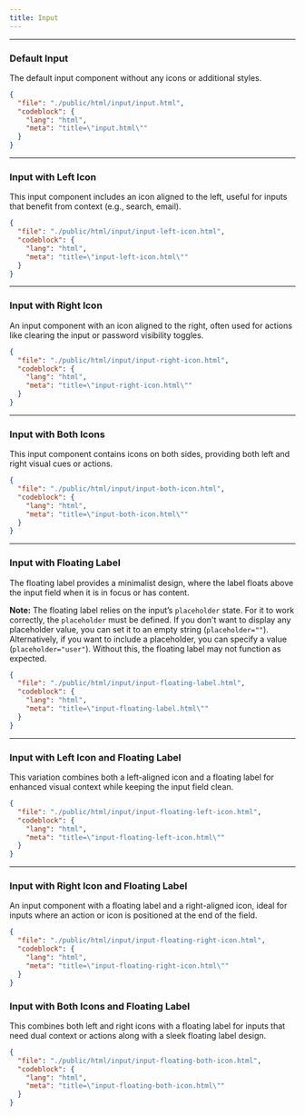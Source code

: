 ```yaml
---
title: Input
---
```


---


### Default Input

The default input component without any icons or additional styles.

<CodePreviewer src="/html/input/input.html" />

```json doc-gen:file
{
  "file": "./public/html/input/input.html",
  "codeblock": {
    "lang": "html",
    "meta": "title=\"input.html\""
  }
}
```

---

### Input with Left Icon

This input component includes an icon aligned to the left, useful for inputs that benefit from context (e.g., search, email).

<CodePreviewer src="/html/input/input-left-icon.html" />

```json doc-gen:file
{
  "file": "./public/html/input/input-left-icon.html",
  "codeblock": {
    "lang": "html",
    "meta": "title=\"input-left-icon.html\""
  }
}
```

---

### Input with Right Icon

An input component with an icon aligned to the right, often used for actions like clearing the input or password visibility toggles.

<CodePreviewer src="/html/input/input-right-icon.html" />

```json doc-gen:file
{
  "file": "./public/html/input/input-right-icon.html",
  "codeblock": {
    "lang": "html",
    "meta": "title=\"input-right-icon.html\""
  }
}
```

---

### Input with Both Icons

This input component contains icons on both sides, providing both left and right visual cues or actions.

<CodePreviewer src="/html/input/input-both-icon.html" />

```json doc-gen:file
{
  "file": "./public/html/input/input-both-icon.html",
  "codeblock": {
    "lang": "html",
    "meta": "title=\"input-both-icon.html\""
  }
}
```

---

### Input with Floating Label

The floating label provides a minimalist design, where the label floats above the input field when it is in focus or has content.

**Note:** The floating label relies on the input’s `placeholder` state. For it to work correctly, the `placeholder` must be defined. If you don't want to display any placeholder value, you can set it to an empty string (`placeholder=""`). Alternatively, if you want to include a placeholder, you can specify a value (`placeholder="user"`). Without this, the floating label may not function as expected.

<CodePreviewer src="/html/input/input-floating-label.html" />

```json doc-gen:file
{
  "file": "./public/html/input/input-floating-label.html",
  "codeblock": {
    "lang": "html",
    "meta": "title=\"input-floating-label.html\""
  }
}
```

---

### Input with Left Icon and Floating Label

This variation combines both a left-aligned icon and a floating label for enhanced visual context while keeping the input field clean.

<CodePreviewer src="/html/input/input-floating-left-icon.html" />

```json doc-gen:file
{
  "file": "./public/html/input/input-floating-left-icon.html",
  "codeblock": {
    "lang": "html",
    "meta": "title=\"input-floating-left-icon.html\""
  }
}
```

---

### Input with Right Icon and Floating Label

An input component with a floating label and a right-aligned icon, ideal for inputs where an action or icon is positioned at the end of the field.

<CodePreviewer src="/html/input/input-floating-right-icon.html" />

```json doc-gen:file
{
  "file": "./public/html/input/input-floating-right-icon.html",
  "codeblock": {
    "lang": "html",
    "meta": "title=\"input-floating-right-icon.html\""
  }
}
```

### Input with Both Icons and Floating Label

This combines both left and right icons with a floating label for inputs that need dual context or actions along with a sleek floating label design.

<CodePreviewer src="/html/input/input-floating-both-icon.html" />

```json doc-gen:file
{
  "file": "./public/html/input/input-floating-both-icon.html",
  "codeblock": {
    "lang": "html",
    "meta": "title=\"input-floating-both-icon.html\""
  }
}
```
